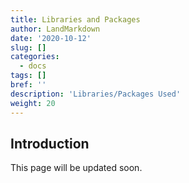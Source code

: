 ```yaml
---
title: Libraries and Packages
author: LandMarkdown
date: '2020-10-12'
slug: []
categories:
  - docs
tags: []
bref: ''
description: 'Libraries/Packages Used'
weight: 20
---
```


## Introduction

This page will be updated soon.